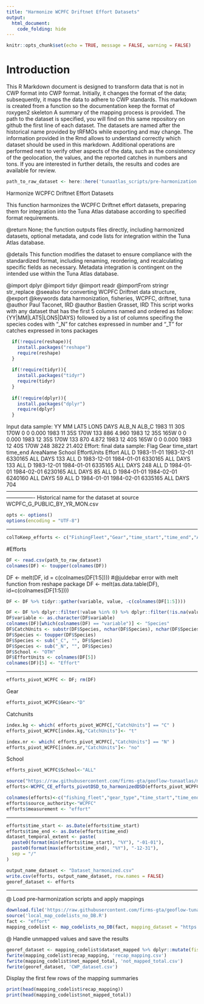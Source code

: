 ```yaml
---
title: "Harmonize WCPFC Driftnet Effort Datasets"
output: 
  html_document: 
    code_folding: hide
---
```

```r
knitr::opts_chunk$set(echo = TRUE, message = FALSE, warning = FALSE)
```

# Introduction

This R Markdown document is designed to transform data that is not in CWP format into CWP format.
Initially, it changes the format of the data; subsequently, it maps the data to adhere to CWP standards.
This markdown is created from a function so the documentation keep the format of roxygen2 skeleton
A summary of the mapping process is provided. The path to the dataset is specified, you will find on this same repository on github the first line of each dataset. The datasets are named after the historical name provided by tRFMOs while exporting and may change. The information provided in the Rmd allows to understand correctly which dataset should be used in this markdown.
Additional operations are performed next to verify other aspects of the data, such as the consistency of the geolocation, the values, and the reported catches in numbers and tons.
If you are interested in further details, the results and codes are available for review.

```r
path_to_raw_dataset <- here::here('tunaatlas_scripts/pre-harmonization', 'wcpfc', 'effort', 'data', 'WCPFC_G_PUBLIC_BY_YR_MON.csv')
```

Harmonize WCPFC Driftnet Effort Datasets

This function harmonizes the WCPFC Driftnet effort datasets,
preparing them for integration into the Tuna Atlas database according to specified format requirements.


@return None; the function outputs files directly, including harmonized datasets,
        optional metadata, and code lists for integration within the Tuna Atlas database.

@details This function modifies the dataset to ensure compliance with the standardized
         format, including renaming, reordering, and recalculating specific fields as necessary.
         Metadata integration is contingent on the intended use within the Tuna Atlas database.

@import dplyr
@import tidyr
@import readr
@importFrom stringr str_replace
@seealso \code{\link{WCPFC_CE_efforts_pivotDSD_to_harmonizedDSD}} for converting WCPFC Driftnet data structure,
@export
@keywords data harmonization, fisheries, WCPFC, driftnet, tuna
@author Paul Taconet, IRD \email{paul.taconet@ird.fr}
@author Bastien Grasset, IRD \email{bastien.grasset@ird.fr}
This script works with any dataset that has the first 5 columns named and ordered as follow: {YY|MM|LAT5|LON5|DAYS} followed by a list of columns specifing the species codes with "_N" for catches expressed in number and "_T" for catches expressed in tons
packages 

```r
  if(!require(reshape)){
    install.packages("reshape")
    require(reshape)
  }
  
  if(!require(tidyr)){
    install.packages("tidyr")
    require(tidyr)
  }
  
  if(!require(dplyr)){
    install.packages("dplyr")
    require(dplyr)
  }
```

Input data sample:
YY MM LAT5 LON5 DAYS ALB_N  ALB_C
1983 11  30S 170W    0     0  0.000
1983 11  35S 170W  133   886  4.960
1983 12  35S 165W    0     0  0.000
1983 12  35S 170W  133   870  4.872
1983 12  40S 165W    0     0  0.000
1983 12  40S 170W  248  3822 21.402
Effort: final data sample:
Flag Gear time_start   time_end AreaName School EffortUnits Effort
ALL    D 1983-11-01 1983-12-01  6330165    ALL        DAYS    133
ALL    D 1983-12-01 1984-01-01  6330165    ALL        DAYS    133
ALL    D 1983-12-01 1984-01-01  6335165    ALL        DAYS    248
ALL    D 1984-01-01 1984-02-01  6230165    ALL        DAYS     85
ALL    D 1984-01-01 1984-02-01  6240160    ALL        DAYS     59
ALL    D 1984-01-01 1984-02-01  6335165    ALL        DAYS    704
----------------------------------------------------------------------------------------------------------------------------
Historical name for the dataset at source  WCPFC_G_PUBLIC_BY_YR_MON.csv

```r
opts <- options()
options(encoding = "UTF-8")
```

----------------------------------------------------------------------------------------------------------------------------

```r
colToKeep_efforts <- c("FishingFleet","Gear","time_start","time_end","AreaName","School","EffortUnits","Effort")
```

#Efforts

```r
DF <- read.csv(path_to_raw_dataset)
colnames(DF) <- toupper(colnames(DF))
```

DF <- melt(DF, id = c(colnames(DF[1:5]))) #@juldebar error with melt function from reshape package
DF <- melt(as.data.table(DF), id=c(colnames(DF[1:5])))

```r
DF <- DF %>% tidyr::gather(variable, value, -c(colnames(DF[1:5])))

DF <- DF %>% dplyr::filter(!value %in% 0) %>% dplyr::filter(!is.na(value))
DF$variable <- as.character(DF$variable)
colnames(DF)[which(colnames(DF) == "variable")] <- "Species"
DF$CatchUnits <- substr(DF$Species, nchar(DF$Species), nchar(DF$Species))
DF$Species <- toupper(DF$Species) 
DF$Species <- sub("_C", "", DF$Species)
DF$Species <- sub("_N", "", DF$Species)
DF$School <- "OTH"
DF$EffortUnits <- colnames(DF[5])
colnames(DF)[5] <- "Effort"
```

--------------------------------------------------

```r
efforts_pivot_WCPFC <- DF; rm(DF)
```

Gear

```r
efforts_pivot_WCPFC$Gear<-"D"
```

Catchunits

```r
index.kg <- which( efforts_pivot_WCPFC[,"CatchUnits"] == "C" )
efforts_pivot_WCPFC[index.kg,"CatchUnits"]<- "t"

index.nr <- which( efforts_pivot_WCPFC[,"CatchUnits"] == "N" )
efforts_pivot_WCPFC[index.nr,"CatchUnits"]<- "no" 
```

School

```r
efforts_pivot_WCPFC$School<-"ALL"

source("https://raw.githubusercontent.com/firms-gta/geoflow-tunaatlas/master/R/sardara_functions/WCPFC_CE_efforts_pivotDSD_to_harmonizedDSD.R")
efforts<-WCPFC_CE_efforts_pivotDSD_to_harmonizedDSD(efforts_pivot_WCPFC,colToKeep_efforts)

colnames(efforts)<-c("fishing_fleet","gear_type","time_start","time_end","geographic_identifier","fishing_mode","measurement_unit","measurement_value")
efforts$source_authority<-"WCPFC"
efforts$measurement <- "effort" 
```

----------------------------------------------------------------------------------------------------------------------------

```r
efforts$time_start <- as.Date(efforts$time_start)
efforts$time_end <- as.Date(efforts$time_end)
dataset_temporal_extent <- paste(
  paste0(format(min(efforts$time_start), "%Y"), "-01-01"),
  paste0(format(max(efforts$time_end), "%Y"), "-12-31"),
  sep = "/"
)

output_name_dataset <- "Dataset_harmonized.csv"
write.csv(efforts, output_name_dataset, row.names = FALSE)
georef_dataset <- efforts
```

----------------------------------------------------------------------------------------------------------------------------
@ Load pre-harmonization scripts and apply mappings

```r
download.file('https://raw.githubusercontent.com/firms-gta/geoflow-tunaatlas/master/R/tunaatlas_scripts/pre-harmonization/map_codelists_no_DB.R', destfile = 'local_map_codelists_no_DB.R')
source('local_map_codelists_no_DB.R')
fact <- "effort"
mapping_codelist <- map_codelists_no_DB(fact, mapping_dataset = "https://raw.githubusercontent.com/fdiwg/fdi-mappings/main/global/firms/gta/codelist_mapping_rfmos_to_global.csv", dataset_to_map = georef_dataset, mapping_keep_src_code = FALSE, summary_mapping = TRUE, source_authority_to_map = c("IATTC", "CCSBT", "WCPFC", "ICCAT", "IOTC"))
```

@ Handle unmapped values and save the results

```r
georef_dataset <- mapping_codelist$dataset_mapped %>% dplyr::mutate(fishing_fleet = ifelse(fishing_fleet == 'UNK', 'NEI', fishing_fleet), gear_type = ifelse(gear_type == 'UNK', '99.9', gear_type))
fwrite(mapping_codelist$recap_mapping, 'recap_mapping.csv')
fwrite(mapping_codelist$not_mapped_total, 'not_mapped_total.csv')
fwrite(georef_dataset, 'CWP_dataset.csv')
```

Display the first few rows of the mapping summaries

```r
print(head(mapping_codelist$recap_mapping))
print(head(mapping_codelist$not_mapped_total))
```

